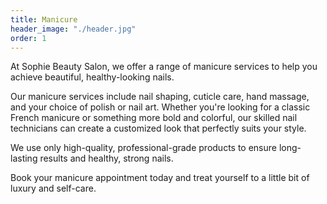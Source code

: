```yaml
---
title: Manicure
header_image: "./header.jpg"
order: 1
---
```


At Sophie Beauty Salon, we offer a range of manicure services to help you achieve beautiful, healthy-looking nails.

Our manicure services include nail shaping, cuticle care, hand massage, and your choice of polish or nail art. Whether you're looking for a classic French manicure or something more bold and colorful, our skilled nail technicians can create a customized look that perfectly suits your style. 

We use only high-quality, professional-grade products to ensure long-lasting results and healthy, strong nails.

Book your manicure appointment today and treat yourself to a little bit of luxury and self-care.